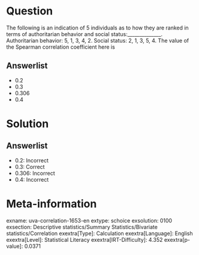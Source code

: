 Question
========

The following is an indication of 5 individuals as to how they are ranked in terms of authoritarian behavior and social status:______________. Authoritarian behavior: 5, 1, 3, 4, 2. Social status: 2, 1, 3, 5, 4. The value of the Spearman correlation coefficient here is

Answerlist
----------

* 0.2
* 0.3
* 0.306
* 0.4

Solution
========

Answerlist
----------

* 0.2: Incorrect
* 0.3: Correct
* 0.306: Incorrect
* 0.4: Incorrect

Meta-information
================
exname: uva-correlation-1653-en
extype: schoice
exsolution: 0100
exsection: Descriptive statistics/Summary Statistics/Bivariate statistics/Correlation
exextra[Type]: Calculation
exextra[Language]: English
exextra[Level]: Statistical Literacy
exextra[IRT-Difficulty]: 4.352
exextra[p-value]: 0.0371

